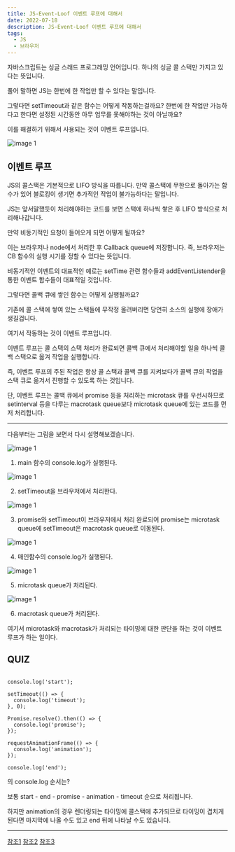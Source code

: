 ```yaml
---
title: JS-Event-Loof 이벤트 루프에 대해서
date: 2022-07-18
description: JS-Event-Loof 이벤트 루프에 대해서
tags:
  - JS
  - 브라우저
---
```


자바스크립트는 싱글 스래드 프로그래밍 언어입니다. 하나의 싱글 콜 스택만 가지고 있다는 뜻입니다.

풀어 말하면 JS는 한번에 한 작업만 할 수 있다는 말입니다.

그렇다면 setTimeout과 같은 함수는 어떻게 작동하는걸까요? 한번에 한 작업만 가능하다고 한다면 설정된 시간동안 아무 업무를 못해야하는 것이 아닐까요?

이를 해결하기 위해서 사용되는 것이 이벤트 루프입니다.


![image 1](./image1.png)


## 이벤트 루프

JS의 콜스택은 기본적으로 LIFO 방식을 따릅니다.
만약 콜스택에 무한으로 돌아가는 함수가 있어 블로킹이 생기면 추가적인 작업이 불가능하다는 말입니다.

JS는 앞서말했듯이 처리해야하는 코드를 보면 스택에 하나씩 쌓은 후 LIFO 방식으로 처리해나갑니다.

만약 비동기적인 요청이 들어오게 되면 어떻게 될까요?

이는 브라우저나 node에서 처리한 후 Callback queue에 저장합니다.
즉, 브라우저는 CB 함수의 실행 시기를 정할 수 있다는 뜻입니다.

비동기적인 이벤트의 대표적인 예로는 setTime 관련 함수들과 addEventListender을 통한 이벤트 함수들이 대표적일 것입니다.

그렇다면 콜백 큐에 쌓인 함수는 어떻게 실행될까요?

기존에 콜 스택에 쌓여 있는 스택들에 무작정 올려버리면 당연히 소스의 실행에 장애가 생길겁니다.

여기서 작동하는 것이 이벤트 루프입니다.

이벤트 루프는 콜 스택의 스택 처리가 완료되면 콜백 큐에서 처리해야할 일을 하나씩 콜백 스택으로 옮겨 작업을 실행합니다.

즉, 이벤트 루프의 주된 작업은 항상 콜 스택과 콜백 큐를 지켜보다가 콜백 큐의 작업을 스택 큐로 옮겨서 진행할 수 있도록 하는 것입니다.

단, 이벤트 루프는 콜백 큐에서 promise 등을 처리하는 microtask 큐를 우선시하므로 setinterval 등을 다루는 macrotask queue보다 microtask queue에 있는 코드를 먼저 처리합니다.


---
다음부터는 그림을 보면서 다시 설명해보겠습니다.


![image 1](./event1.gif)

1. main 함수의 console.log가 실행된다.

![image 1](./event2.gif)

2. setTimeout을 브라우저에서 처리한다.

![image 1](./event3.gif)

3. promise와 setTimeout이 브라우저에서 처리 완료되어 promise는 microtask queue에 setTimeout은 macrotask queue로 이동된다.

![image 1](./event4.gif)

4. 매인함수의 console.log가 실행된다.

![image 1](./event5.gif)

5. microtask queue가 처리된다.

![image 1](./event6.gif)

6. macrotask queue가 처리된다.

여기서 microtask와 macrotask가 처리되는 타이밍에 대한 판단을 하는 것이 이벤트 루프가 하는 일이다.

## QUIZ

```

console.log('start');

setTimeout(() => {
  console.log('timeout');
}, 0);

Promise.resolve().then(() => {
  console.log('promise');
});

requestAnimationFrame(() => {
  console.log('animation');
});

console.log('end');

```

의 console.log 순서는?

보통 start - end - promise - animation - timeout 순으로 처리됩니다.

하지만 animation의 경우 렌더링되는 타이밍에 콜스택에 추가되므로 타이밍이 겹치게 된다면 마지막에 나올 수도 있고 end 뒤에 나타날 수도 있습니다.

---




[참조1](https://www.youtube.com/watch?v=8aGhZQkoFbQ)
[참조2](https://www.youtube.com/watch?v=cCOL7MC4Pl0)
[참조3](https://velog.io/@titu/JavaScript-Task-Queue%EB%A7%90%EA%B3%A0-%EB%8B%A4%EB%A5%B8-%ED%81%90%EA%B0%80-%EB%8D%94-%EC%9E%88%EB%8B%A4%EA%B3%A0-MicroTask-Queue-Animation-Frames-Render-Queue)